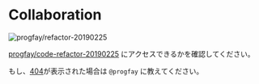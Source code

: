 
# Collaboration

![progfay/refactor-20190225](https://gyazo.com/0cce252f09549c68e49588c77a40f109.png)

[progfay/code-refactor-20190225](https://github.com/progfay/code-refactor-20190225) にアクセスできるかを確認してください。

もし、[404](https://github.com/404)が表示された場合は `@progfay` に教えてください。

<MigrateButtons
  prev='/setup?page=0'
  next='/setup?page=2'/>
